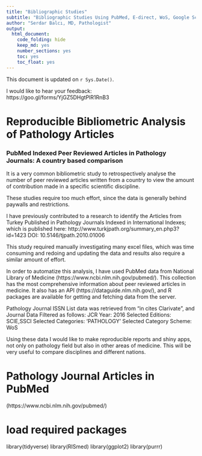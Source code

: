 ```yaml
---
title: "Bibliographic Studies"
subtitle: "Bibliographic Studies Using PubMed, E-direct, WoS, Google Scholar"
author: "Serdar Balcı, MD, Pathologist"
output: 
  html_document: 
    code_folding: hide
    keep_md: yes
    number_sections: yes
    toc: yes
    toc_float: yes
---
```


This document is updated on `r Sys.Date()`.

I would like to hear your feedback: https://goo.gl/forms/YjGZ5DHgtPlR1RnB3

# Reproducible Bibliometric Analysis of Pathology Articles
### PubMed Indexed Peer Reviewed Articles in Pathology Journals: A country based comparison

It is a very common bibliometric study to retrospectively analyse the number of peer reviewed articles written from a country to view the amount of contribution made in a specific scientific discipline.


These studies require too much effort, since the data is generally behind paywalls and restrictions.


I have previously contributed to a research to identify the Articles from Turkey Published in Pathology Journals Indexed in International Indexes; which is published here: http://www.turkjpath.org/summary_en.php3?id=1423 DOI: 10.5146/tjpath.2010.01006


This study required manually investigating many excel files, which was time consuming and redoing and updating the data and results also require a similar amount of effort.


In order to automatize this analysis, I have used PubMed data from National Library of Medicine (https://www.ncbi.nlm.nih.gov/pubmed/). This collection has the most comprehensive information about peer reviewed articles in medicine. It also has an API (https://dataguide.nlm.nih.gov/), and R packages are available for getting and fetching data from the server.


Pathology Journal ISSN List data was retrieved from "in cites Clarivate", and Journal Data Filtered as follows: JCR Year: 2016 Selected Editions: SCIE,SSCI Selected Categories: 'PATHOLOGY' Selected Category Scheme: WoS

Using these data I would like to make reproducible reports and shiny apps, not only on pathology field but also in other areas of medicine. This will be very useful to compare disciplines and different nations.



# Pathology Journal Articles in PubMed
(https://www.ncbi.nlm.nih.gov/pubmed/)

# load required packages
library(tidyverse)
library(RISmed)
library(ggplot2)
library(purrr)